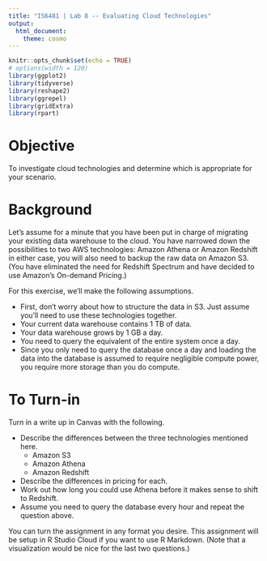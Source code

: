```yaml
---
title: "IS6481 | Lab 8 -- Evaluating Cloud Technologies"
output: 
  html_document: 
    theme: cosmo
---
```


```r
knitr::opts_chunk$set(echo = TRUE)
# options(width = 120)
library(ggplot2)
library(tidyverse)
library(reshape2)
library(ggrepel)
library(gridExtra)
library(rpart)
```

# Objective
To investigate cloud technologies and determine which is appropriate for your scenario.

# Background
Let's assume for a minute that you have been put in charge of migrating your existing data warehouse to the cloud. You have narrowed down the possibilities to two AWS technologies: Amazon Athena or Amazon Redshift in either case, you will also need to backup the raw data on Amazon S3. (You have eliminated the need for Redshift Spectrum and have decided to use Amazon's On-demand Pricing.)

For this exercise, we'll make the following assumptions.

* First, don't worry about how to structure the data in S3. Just assume you'll need to use these technologies together.
* Your current data warehouse contains 1 TB of data.
* Your data warehouse grows by 1 GB a day.
* You need to query the equivalent of the entire system once a day.
* Since you only need to query the database once a day and loading the data into the database is assumed to require negligible compute power, you require more storage than you do compute.

# To Turn-in

Turn in a write up in Canvas with the following.

* Describe the differences between the three technologies mentioned here.
	* Amazon S3
	* Amazon Athena
	* Amazon Redshift
* Describe the differences in pricing for each.
* Work out how long you could use Athena before it makes sense to shift to Redshift.
* Assume you need to query the database every hour and repeat the question above.

You can turn the assignment in any format you desire. This assignment will be setup in R Studio Cloud if you want to use R Markdown. (Note that a visualization would be nice for the last two questions.)